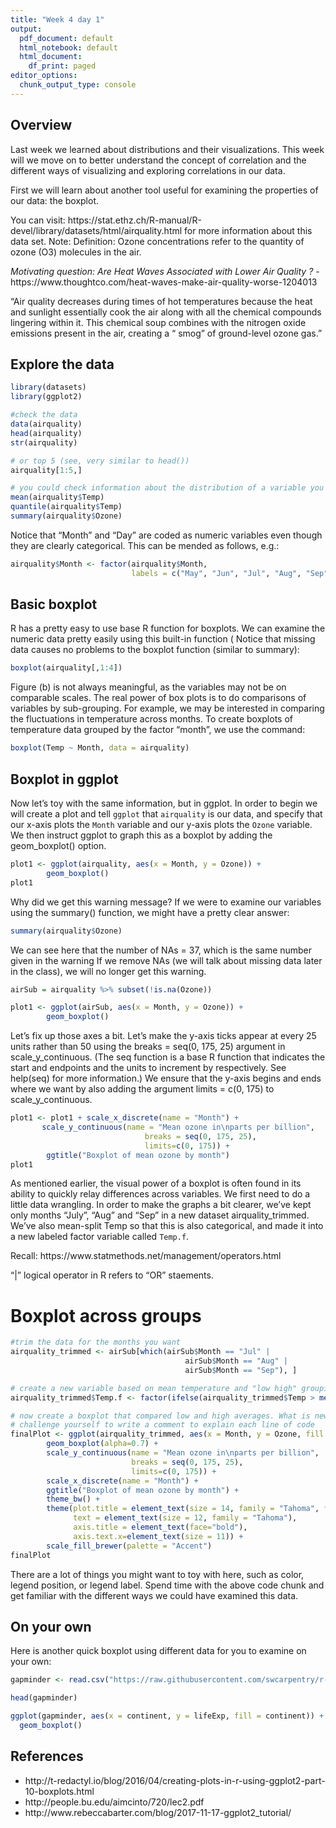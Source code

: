 ```yaml
---
title: "Week 4 day 1"
output:
  pdf_document: default
  html_notebook: default
  html_document:
    df_print: paged
editor_options:
  chunk_output_type: console
---
```


## Overview
Last week we learned about distributions and their visualizations. This week will we move on to better understand the concept of correlation and the different ways of visualizing and exploring correlations in our data.

First we will learn about another tool useful for examining the properties of our data: the boxplot.

You can visit: https://stat.ethz.ch/R-manual/R-devel/library/datasets/html/airquality.html for more information about this data set. Note: Definition: Ozone concentrations refer to the quantity of ozone (O3) molecules in the air. 

*Motivating question: Are Heat Waves Associated with Lower Air Quality ?*
- https://www.thoughtco.com/heat-waves-make-air-quality-worse-1204013

"Air quality decreases during times of hot temperatures because the heat and sunlight essentially cook the air along with all the chemical compounds lingering within it. This chemical soup combines with the nitrogen oxide emissions present in the air, creating a “ smog” of ground-level ozone gas."

## Explore the data
```r
library(datasets)
library(ggplot2)

#check the data
data(airquality)
head(airquality)
str(airquality)

# or top 5 (see, very similar to head())
airquality[1:5,]

# you could check information about the distribution of a variable you are interested in
mean(airquality$Temp)
quantile(airquality$Temp)
summary(airquality$Ozone) 
```

Notice that “Month” and “Day” are coded as numeric variables even though they are clearly
categorical. This can be mended as follows, e.g.:

```r
airquality$Month <- factor(airquality$Month,
                           labels = c("May", "Jun", "Jul", "Aug", "Sep"))
```

## Basic boxplot 
R has a pretty easy to use base R function for boxplots. We can examine the numeric data pretty easily using this built-in function ( Notice that missing data causes no problems to the
boxplot function (similar to summary):

```r
boxplot(airquality[,1:4])
```

Figure (b) is not always meaningful, as the variables may not be on comparable scales. The real power
of box plots is to do comparisons of variables by sub-grouping. For example, we may be interested
in comparing the fluctuations in temperature across months. To create boxplots of temperature data
grouped by the factor “month”, we use the command: 

```r
boxplot(Temp ~ Month, data = airquality) 
```

## Boxplot in ggplot
Now let's toy with the same information, but in ggplot. In order to begin we will create a plot and  tell `ggplot` that `airquality` is our data, and specify that our x-axis plots the `Month` variable and our y-axis plots the `Ozone` variable. We then instruct ggplot to graph this as a boxplot by adding the geom_boxplot() option. 

```r
plot1 <- ggplot(airquality, aes(x = Month, y = Ozone)) +
        geom_boxplot()
plot1
```

Why did we get this warning message? If we were to examine our variables using the summary() function, we might have a pretty clear answer:

```r
summary(airquality$Ozone)
```

We can see here that the number of NAs = 37, which is the same number given in the warning If we remove NAs (we will talk about missing data later in the class), we will no longer get this warning.

```r
airSub = airquality %>% subset(!is.na(Ozone)) 

plot1 <- ggplot(airSub, aes(x = Month, y = Ozone)) +
        geom_boxplot()
```

Let's fix up those axes a bit. Let’s make the y-axis ticks appear at every 25 units rather than 50 using the breaks = seq(0, 175, 25) argument in scale_y_continuous. (The seq function is a base R function that indicates the start and endpoints and the units to increment by respectively. See help(seq) for more information.) We ensure that the y-axis begins and ends where we want by also adding the argument limits = c(0, 175) to scale_y_continuous.

```r
plot1 <- plot1 + scale_x_discrete(name = "Month") +
       scale_y_continuous(name = "Mean ozone in\nparts per billion",
                              breaks = seq(0, 175, 25),
                              limits=c(0, 175)) + 
        ggtitle("Boxplot of mean ozone by month")
plot1
```

As mentioned earlier, the visual power of a boxplot is often found in its ability to quickly relay differences across variables. We first need to do a little data wrangling. In order to make the graphs a bit clearer, we’ve kept only months “July”, “Aug” and “Sep” in a new dataset airquality_trimmed. We’ve also mean-split Temp so that this is also categorical, and made it into a new labeled factor variable called `Temp.f`.

Recall: https://www.statmethods.net/management/operators.html

"|" logical operator in R refers to "OR" staements. 

# Boxplot across groups
```r
#trim the data for the months you want
airquality_trimmed <- airSub[which(airSub$Month == "Jul" |
                                       airSub$Month == "Aug" |
                                       airSub$Month == "Sep"), ]

# create a new variable based on mean temperature and "low high" groupings
airquality_trimmed$Temp.f <- factor(ifelse(airquality_trimmed$Temp > mean(airquality_trimmed$Temp), 1, 0),labels = c("Low temp", "High temp"))

# now create a boxplot that compared low and high averages. What is new here? (what does "fill" do?)
# challenge yourself to write a comment to explain each line of code
finalPlot <- ggplot(airquality_trimmed, aes(x = Month, y = Ozone, fill = Temp.f)) +
        geom_boxplot(alpha=0.7) +
        scale_y_continuous(name = "Mean ozone in\nparts per billion",
                           breaks = seq(0, 175, 25),
                           limits=c(0, 175)) +
        scale_x_discrete(name = "Month") +
        ggtitle("Boxplot of mean ozone by month") +
        theme_bw() +
        theme(plot.title = element_text(size = 14, family = "Tahoma", face = "bold"),
              text = element_text(size = 12, family = "Tahoma"),
              axis.title = element_text(face="bold"),
              axis.text.x=element_text(size = 11)) +
        scale_fill_brewer(palette = "Accent")
finalPlot
```

There are a lot of things you might want to toy with here, such as color, legend position, or legend label. Spend time with the above code chunk and get familiar with the different ways we could have examined this data. 

## On your own

Here is another quick boxplot using different data for you to examine on your own:

```r
gapminder <- read.csv("https://raw.githubusercontent.com/swcarpentry/r-novice-gapminder/gh-pages/_episodes_rmd/data/gapminder-FiveYearData.csv")

head(gapminder)

ggplot(gapminder, aes(x = continent, y = lifeExp, fill = continent)) +
  geom_boxplot()

```


## References
- http://t-redactyl.io/blog/2016/04/creating-plots-in-r-using-ggplot2-part-10-boxplots.html
- http://people.bu.edu/aimcinto/720/lec2.pdf
- http://www.rebeccabarter.com/blog/2017-11-17-ggplot2_tutorial/
